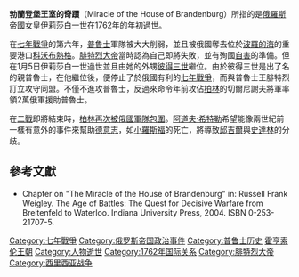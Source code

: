 {{multiple image| align = right | footer = [[伊莉莎白·彼得羅芙娜·羅曼諾娃|伊莉莎白一世]] (左) 與 [[彼得三世_(俄國)|彼得三世]] (右) | footer_align = left | image1 =Carle Vanloo, Portrait de l’impératrice Élisabeth Petrovna (1760).jpg | width1 = 160 | image2 =Peter III of Russia by Grooth (1743, Tretyakov gallery).jpg | width2 = 160 }}
'''勃蘭登堡王室的奇蹟'''（Miracle of the House of Brandenburg）所指的是[[俄羅斯帝國|俄羅斯帝國]][[女皇|女皇]][[伊丽莎白·彼得罗芙娜·罗曼诺娃|伊莉莎白一世]]在1762年的年初過世。

在[[七年戰爭|七年戰爭]]的第六年，[[普魯士|普魯士]]軍隊被大大削弱，並且被俄國奪去位於[[波羅的海|波羅的海]]的重要港口[[科沃布热格|科沃布熱格]]。[[腓特烈二世_(普魯士)|腓特烈大帝]]當時認為自己即將失敗，並有殉國[[自害|自害]]的準備。但在1月5日伊莉莎白一世過世並且由她的外甥[[彼得三世_(俄國)|彼得三世]]繼位。由於彼得三世是出了名的親普魯士，在他繼位後，便停止了於俄國有利的[[七年戰爭|七年戰爭]]，而與普魯士王腓特烈訂立攻守同盟。不僅不進攻普魯士，反過來命令年前攻佔[[柏林|柏林]]的切爾尼謝夫將軍率領2萬俄軍援助普魯士。

在[[二戰|二戰]]即將結束時，[[柏林戰役|柏林再次被俄國軍隊包圍]]。[[阿道夫·希特勒|阿道夫·希特勒]]希望能像兩世紀前一樣有意外的事件來幫助[[德意志|德意志]]，如[[小羅斯福|小羅斯福]]的死亡，將導致[[邱吉爾|邱吉爾]]與[[史達林|史達林]]的分歧。

== 參考文獻 ==
* Chapter on "The Miracle of the House of Brandenburg" in: Russell Frank Weigley. The Age of Battles: The Quest for Decisive Warfare from Breitenfeld to Waterloo. Indiana University Press, 2004. ISBN 0-253-21707-5.


[[Category:七年戰爭|Category:七年戰爭]]
[[Category:俄罗斯帝国政治事件|Category:俄罗斯帝国政治事件]]
[[Category:普鲁士历史|Category:普鲁士历史]]
[[Category:霍亨索伦王朝|]]
[[Category:人物逝世|Category:人物逝世]]
[[Category:1762年国际关系|Category:1762年国际关系]]
[[Category:腓特烈大帝|Category:腓特烈大帝]]
[[Category:西里西亚战争|Category:西里西亚战争]]